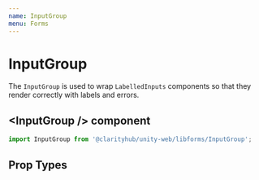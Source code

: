```yaml
---
name: InputGroup
menu: Forms
---
```



# InputGroup

The `InputGroup` is used to wrap `LabelledInputs` components so that they render correctly
with labels and errors.

## \<InputGroup /\> component

```js
import InputGroup from '@clarityhub/unity-web/libforms/InputGroup';
```

## Prop Types

<PropsTable of={InputGroup} />
